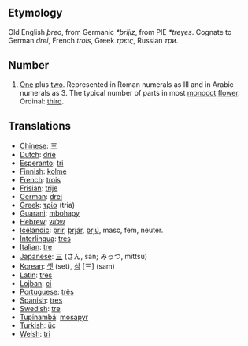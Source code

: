 == Etymology ==
Old English ''þreo'', from Germanic ''*þrijiz'', from PIE ''*treyes''. Cognate to German ''drei'', French ''trois'', Greek ''τρεις'', Russian ''три''.

== Number ==
# [[One]] plus [[two]]. Represented in Roman numerals as III and in Arabic numerals as 3. The typical number of parts in most [[monocot]] [[flower]]. Ordinal: [[third]].

== Translations ==
*[[Chinese]]: [[三]]
*[[Dutch]]: [[drie]]
*[[Esperanto]]: [[tri]]
*[[Finnish]]: [[kolme]]
*[[French]]: [[trois]]
*[[Frisian]]: [[trije]]
*[[German]]: [[drei]]
*[[Greek]]: [[τρία]] (tria)
*[[Guarani]]: [[mbohapy]]
*[[Hebrew]]: [[שלוש]]
*[[Icelandic]]: [[þrír]], [[þrjár]], [[þrjú]], masc, fem, neuter.
*[[Interlingua]]: [[tres]]
*[[Italian]]: [[tre]]
*[[Japanese]]: [[三]] (さん, san; みっつ, mittsu)
*[[Korean]]: [[셋]] (set), [[삼]] [三] (sam)
*[[Latin]]: [[tres]]
*[[Lojban]]: [[ci]]
*[[Portuguese]]: [[três]]
*[[Spanish]]: [[tres]]
*[[Swedish]]: [[tre]]
*[[Tupinambá]]: [[mosapyr]]
*[[Turkish]]: [[üç]]
*[[Welsh]]: [[tri]]